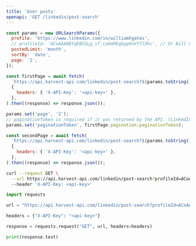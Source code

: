 ```yaml
---
title: 'User posts'
openapi: 'GET /linkedin/post-search'
---
```



<CodeGroup>

```javascript JavaScript
const params = new URLSearchParams({
  profile: 'https://www.linkedin.com/in/williamhgates',
  // profileId: 'ACoAAA8BYqEBCGLg_vT_ca6mMEqkpp9nVffJ3hc', // Or Bill Gates profile ID (faster response)
  postedLimit: 'month',
  sortBy: 'date',
  page: '1',
});

const firstPage = await fetch(
  `https://api.harvest-api.com/linkedin/post-search?${params.toString()}`,
  {
    headers: { 'X-API-Key': '<api-key>' },
  },
).then((response) => response.json());

params.set('page', '2');
// paginationToken is required if it was returned by the API. (LinkedIn requires it, otherwise it returns page 1 again)
params.set('paginationToken', firstPage.pagination.paginationToken);

const secondPage = await fetch(
  `https://api.harvest-api.com/linkedin/post-search?${params.toString()}`,
  {
    headers: { 'X-API-Key': '<api-key>' },
  },
).then((response) => response.json());
```

```bash cURL
curl --request GET \
  --url https://api.harvest-api.com/linkedin/post-search?profileId=ACoAAA8BYqEBCGLg_vT_ca6mMEqkpp9nVffJ3hc&postedLimit=month&sortBy=date&page=1 \
  --header 'X-API-Key: <api-key>'
```

```python Python
import requests

url = "https://api.harvest-api.com/linkedin/post-search?profileId=ACoAAA8BYqEBCGLg_vT_ca6mMEqkpp9nVffJ3hc&postedLimit=month&sortBy=date&page=1"

headers = {"X-API-Key": "<api-key>"}

response = requests.request("GET", url, headers=headers)

print(response.text)
```

</CodeGroup>

<GetProfileId />
